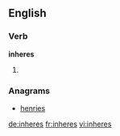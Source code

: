 ==English==

===Verb===
'''inheres'''

# {{third-person singular of|[[inhere]]}}

===Anagrams===
* [[henries#English|henries]]

[[de:inheres]]
[[fr:inheres]]
[[vi:inheres]]